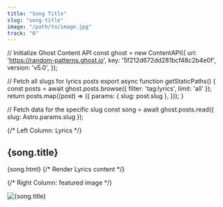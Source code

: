 ```yaml
---
title: "Song Title"
slug: "song-title"
image: "/path/to/image.jpg"
track: "0"
---
```



// Initialize Ghost Content API
const ghost = new ContentAPI({
url: 'https://random-patterns.ghost.io',
key: '5f212d672dd281bcf48c2b4e0f',
version: 'v5.0',
});

// Fetch all slugs for lyrics posts
export async function getStaticPaths() {
const posts = await ghost.posts.browse({ filter: 'tag:lyrics', limit: 'all' });
return posts.map((post) => ({
params: { slug: post.slug },
}));
}

// Fetch data for the specific slug
const song = await ghost.posts.read({ slug: Astro.params.slug });

<section class="w-screen h-screen grid grid-cols-1 md:grid-cols-2">
  {/* Left Column: Lyrics */}
  <div class="p-6 overflow-y-auto">
    <h1 class="text-2xl font-bold mb-4">{song.title}</h1>
    <div class="grid grid-cols-3 text-justify">
      {song.html}   {/* Render Lyrics content */}
    </div>
  </div>

{/* Right Column: featured image */}

  <div class="flex justify-center items-center">
    <img src={song.feature_image} alt={song.title} class="w-full h-auto object-cover rounded" />
  </div>
</section>
